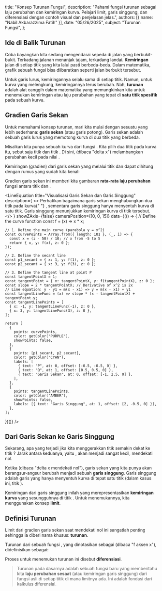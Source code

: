   title: "Konsep Turunan Fungsi",
  description: "Pahami fungsi turunan sebagai laju perubahan dan kemiringan kurva. Pelajari limit, garis singgung, dan diferensiasi dengan contoh visual dan penjelasan jelas.",
  authors: [{ name: "Nabil Akbarazzima Fatih" }],
  date: "05/26/2025",
  subject: "Turunan Fungsi",
};


## Ide di Balik Turunan

Coba bayangkan kita sedang mengendarai sepeda di jalan yang berbukit-bukit. Terkadang jalanan menanjak tajam, terkadang landai. **Kemiringan** jalan di setiap titik yang kita lalui pasti berbeda-beda. Dalam matematika, grafik sebuah fungsi bisa diibaratkan seperti jalan berbukit tersebut.

Untuk garis lurus, kemiringannya selalu sama di setiap titik. Namun, untuk kurva yang melengkung, kemiringannya terus berubah. Nah, **turunan** adalah alat canggih dalam matematika yang memungkinkan kita untuk menemukan kemiringan atau laju perubahan yang tepat di **satu titik spesifik** pada sebuah kurva.

## Gradien Garis Sekan

Untuk memahami konsep turunan, mari kita mulai dengan sesuatu yang lebih sederhana: **garis sekan** (atau garis potong). Garis sekan adalah sebuah garis lurus yang memotong kurva di dua titik yang berbeda.

Misalkan kita punya sebuah kurva dari fungsi <InlineMath math="y = f(x)" />. Kita pilih dua titik pada kurva itu, sebut saja titik <InlineMath math="P(x, f(x))" /> dan titik <InlineMath math="Q(x+\Delta x, f(x+\Delta x))" />. Di sini, <InlineMath math="\Delta x" /> (dibaca "delta x") melambangkan perubahan kecil pada nilai <InlineMath math="x" />.

Kemiringan (gradien) dari garis sekan yang melalui titik <InlineMath math="P" /> dan <InlineMath math="Q" /> dapat dihitung dengan rumus yang sudah kita kenal:

<BlockMath math="m_{\text{sekan}} = \frac{\text{perubahan } y}{\text{perubahan } x} = \frac{f(x + \Delta x) - f(x)}{\Delta x}" />

Gradien garis sekan ini memberi kita gambaran **rata-rata laju perubahan** fungsi <InlineMath math="f(x)" /> antara titik <InlineMath math="P" /> dan <InlineMath math="Q" />.

<LineEquation
  title="Visualisasi Garis Sekan dan Garis Singgung"
  description={
    <>
      Perhatikan bagaimana garis sekan menghubungkan dua titik pada kurva{" "}
      <InlineMath math="y=x^2" />, sementara garis singgung hanya
      menyentuh kurva di satu titik. Garis singgung menunjukkan kemiringan kurva
      di titik tersebut.
    </>
  }
  showZAxis={false}
  cameraPosition={[0, 0, 15]}
  data={(() => {
    // Define the curve function
    const f = (x) => x * x;

    // 1. Define the main curve (parabola y = x^2)
    const curvePoints = Array.from({ length: 101 }, (_, i) => {
      const x = (i - 50) / 10; // x from -5 to 5
      return { x, y: f(x), z: 0 };
    });

    // 2. Define the secant line
    const p1_secant = { x: 1, y: f(1), z: 0 };
    const p2_secant = { x: 3, y: f(3), z: 0 };

    // 3. Define the tangent line at point P
    const tangentPointX = 1;
    const tangentPoint = { x: tangentPointX, y: f(tangentPointX), z: 0 };
    const slope = 2 * tangentPointX; // Derivative of x^2 is 2x
    // Line equation: y - y1 = m(x - x1) => y = m(x - x1) + y1
    const tangentLineFunc = (x) => slope * (x - tangentPointX) + tangentPoint.y;
    const tangentLinePoints = [
      { x: -1, y: tangentLineFunc(-1), z: 0 },
      { x: 3, y: tangentLineFunc(3), z: 0 },
    ];

    return [
      {
        points: curvePoints,
        color: getColor("PURPLE"),
        showPoints: false,
      },
      {
        points: [p1_secant, p2_secant],
        color: getColor("CYAN"),
        labels: [
          { text: "P", at: 0, offset: [-0.5, -0.5, 0] },
          { text: "Q", at: 1, offset: [0.5, 0.5, 0] },
          { text: "Garis Sekan", at: 0, offset: [-1, 2.5, 0] },
        ],
      },
      {
        points: tangentLinePoints,
        color: getColor("AMBER"),
        showPoints: false,
        labels: [{ text: "Garis Singgung", at: 1, offset: [2, -0.5, 0] }],
      },
    ];
  })()}
/>

## Dari Garis Sekan ke Garis Singgung

Sekarang, apa yang terjadi jika kita menggerakkan titik <InlineMath math="Q" /> semakin dekat ke titik <InlineMath math="P" />? Jarak antara keduanya, yaitu <InlineMath math="\Delta x" />, akan menjadi sangat kecil, mendekati nol.

Ketika <InlineMath math="\Delta x \to 0" /> (dibaca "delta x mendekati nol"), garis sekan yang kita punya akan berangsur-angsur berubah menjadi sebuah **garis singgung**. Garis singgung adalah garis yang hanya menyentuh kurva di tepat satu titik (dalam kasus ini, titik <InlineMath math="P" />).

Kemiringan dari garis singgung inilah yang merepresentasikan **kemiringan kurva** yang sesungguhnya di titik <InlineMath math="P" />. Untuk menemukannya, kita menggunakan konsep **limit**.

<BlockMath math="m_{\text{singgung}} = \lim_{\Delta x \to 0} \frac{f(x + \Delta x) - f(x)}{\Delta x}" />

## Definisi Turunan

Limit dari gradien garis sekan saat <InlineMath math="\Delta x" /> mendekati nol ini sangatlah penting sehingga ia diberi nama khusus: **turunan**.

Turunan dari sebuah fungsi <InlineMath math="f(x)" />, yang dinotasikan sebagai <InlineMath math="f'(x)" /> (dibaca "f aksen x"), didefinisikan sebagai:

<BlockMath math="f'(x) = \lim_{\Delta x \to 0} \frac{f(x + \Delta x) - f(x)}{\Delta x}" />

Proses untuk menemukan turunan ini disebut **diferensiasi**.

> Turunan <InlineMath math="f'(x)" /> pada dasarnya adalah sebuah fungsi baru yang memberitahu kita **laju perubahan sesaat** (atau kemiringan garis singgung) dari fungsi asli <InlineMath math="f(x)" /> di setiap titik <InlineMath math="x" /> di mana limitnya ada. Ini adalah fondasi dari kalkulus diferensial.